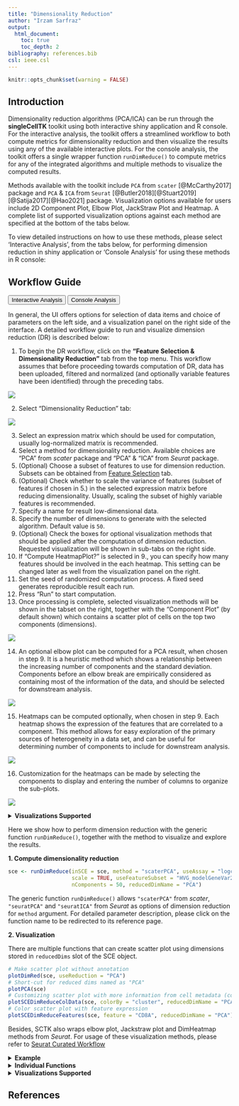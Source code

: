 ```yaml
---
title: "Dimensionality Reduction"
author: "Irzam Sarfraz"
output:
  html_document:
    toc: true
    toc_depth: 2
bibliography: references.bib
csl: ieee.csl
---
```


```r
knitr::opts_chunk$set(warning = FALSE)
```

## Introduction

Dimensionality reduction algorithms (PCA/ICA) can be run through the **singleCellTK** toolkit using both interactive shiny application and R console. For the interactive analysis, the toolkit offers a streamlined workflow to both compute metrics for dimensionality reduction and then visualize the results using any of the available interactive plots. For the console analysis, the toolkit offers a single wrapper function `runDimReduce()` to compute metrics for any of the integrated algorithms and multiple methods to visualize the computed results. 

Methods available with the toolkit include `PCA` from `scater` [@McCarthy2017] package and `PCA` & `ICA` from `Seurat` [@Butler2018][@Stuart2019][@Satija2017][@Hao2021] package. Visualization options available for users include 2D Component Plot, Elbow Plot, JackStraw Plot and Heatmap. A complete list of supported visualization options against each method are specified at the bottom of the tabs below. 

To view detailed instructions on how to use these methods, please select 'Interactive Analysis', from the tabs below, for performing dimension reduction in shiny application or 'Console Analysis' for using these methods in R console: 

````{=html}
<head>
<meta name="viewport" content="width=device-width, initial-scale=1">
</head>
<body>
````

## Workflow Guide

````{=html}
<div class="tab">
  <button class="tablinks" onclick="openTab(event, 'interactive')" id="ia-button">Interactive Analysis</button>
  <button class="tablinks" onclick="openTab(event, 'console')" id="console-button">Console Analysis</button>
</div>

<div id="interactive" class="tabcontent">
````

In general, the UI offers options for selection of data items and choice of parameters on the left side, and a visualization panel on the right side of the interface. A detailed workflow guide to run and visualize dimension reduction (DR) is described below: 

1. To begin the DR workflow, click on the **"Feature Selection & Dimensionality Reduction"** tab from the top menu. This workflow assumes that before proceeding towards computation of DR, data has been uploaded, filtered and normalized (and optionally variable features have been identified) through the preceding tabs.

![](ui_screenshots/dimensionality_reduction/dr_1.PNG)\

2. Select "Dimensionality Reduction" tab:

![](ui_screenshots/dimensionality_reduction/dr_2.png)\

3. Select an expression matrix which should be used for computation, usually log-normalized matrix is recommended. 
4. Select a method for dimensionality reduction. Available choices are "PCA" from *scater* package and "PCA" & "ICA" from *Seurat* package. 
5. (Optional) Choose a subset of features to use for dimension reduction. Subsets can be obtained from [Feature Selection](feature_selection.html) tab.
6. (Optional) Check whether to scale the variance of features (subset of features if chosen in 5.) in the selected expression matrix before reducing dimensionality. Usually, scaling the subset of highly variable features is recommended. 
7. Specify a name for result low-dimensional data. 
8. Specify the number of dimensions to generate with the selected algorithm. Default value is `50`.
9. (Optional) Check the boxes for optional visualization methods that should be applied after the computation of dimension reduction. Requested visualization will be shown in sub-tabs on the right side.
10. If "Compute HeatmapPlot?" is selected in 9., you can specify how many features should be involved in the each heatmap. This setting can be changed later as well from the visualization panel on the right. 
11. Set the seed of randomized computation process. A fixed seed generates reproducible result each run. 
12. Press "Run" to start computation. 
13. Once processing is complete, selected visualization methods will be shown in the tabset on the right, together with the "Component Plot" (by default shown) which contains a scatter plot of cells on the top two components (dimensions).

![](ui_screenshots/dimensionality_reduction/dr_4.png)\

14. An optional elbow plot can be computed for a PCA result, when chosen in step 9. It is a heuristic method which shows a relationship between the increasing number of components and the standard deviation. Components before an elbow break are empirically considered as containing most of the information of the data, and should be selected for downstream analysis. 

![](ui_screenshots/dimensionality_reduction/dr_6.png)\

15. Heatmaps can be computed optionally, when chosen in step 9. Each heatmap shows the expression of the features that are correlated to a component. This method allows for easy exploration of the primary sources of heterogeneity in a data set, and can be useful for determining number of components to include for downstream analysis. 

![](ui_screenshots/dimensionality_reduction/dr_7a.png)

16. Customization for the heatmaps can be made by selecting the components to display and entering the number of columns to organize the sub-plots.

![](ui_screenshots/dimensionality_reduction/dr_7b.png)

````{=html}
<details>
  <summary><b>Visualizations Supported</b></summary>
````

| Method | 2-Dimensional Component Plot | Elbow Plot | JackStraw Plot | Heatmap Plot |
|---|---|---|---|---|
|PCA| yes | yes | yes | yes |
|ICA| yes | no | no |yes|

````{=html}
</details>
</div>
<div id="console" class="tabcontent">
````

Here we show how to perform dimension reduction with the generic function `runDimReduce()`, 
together with the method to visualize and explore the results.  

**1. Compute dimensionality reduction**

```r
sce <- runDimReduce(inSCE = sce, method = "scaterPCA", useAssay = "logcounts", 
                    scale = TRUE, useFeatureSubset = "HVG_modelGeneVar2000", 
                    nComponents = 50, reducedDimName = "PCA")
```

The generic function `runDimReduce()` allows `"scaterPCA"` from *scater*, `"seuratPCA"` and `"seuratICA"` from *Seurat* as options of dimension reduction for `method` argument. For detailed parameter description, please click on the function name to be redirected to its reference page. 

**2. Visualization**

There are multiple functions that can create scatter plot using dimensions stored in `reducedDims` slot of the SCE object. 

```r
# Make scatter plot without annotation
plotDimRed(sce, useReduction = "PCA")
# Short-cut for reduced dims named as "PCA"
plotPCA(sce)
# Customizing scatter plot with more information from cell metadata (colData)
plotSCEDimReduceColData(sce, colorBy = "cluster", reducedDimName = "PCA")
# Color scatter plot with feature expression
plotSCEDimReduceFeatures(sce, feature = "CD8A", reducedDimName = "PCA")
```

Besides, SCTK also wraps elbow plot, Jackstraw plot and DimHeatmap methods from *Seurat*. For usage of these visualization methods, please refer to [Seurat Curated Workflow](seurat_curated_workflow.html)

````{=html}
<details>
  <summary><b>Example</b></summary>
````  
  
```r
library(singleCellTK)
sce <- importExampleData("pbmc3k")
sce <- runNormalization(sce, normalizationMethod = "LogNormalize", useAssay = "counts", outAssayName = "logcounts")
sce <- runFeatureSelection(sce, useAssay = "counts", method = "modelGeneVar")
sce <- setTopHVG(sce, method = "modelGeneVar", hvgNumber = 2000, featureSubsetName = "HVG")
# Run
sce <- runDimReduce(sce, method = "seuratPCA", useAssay = "logcounts", 
                    scale = TRUE, useFeatureSubset = "HVG", reducedDimName = "PCA", nComponents = 50)
# Plot
plotDimRed(sce, "PCA")
```

````{=html}
</details> 
<details>
  <summary><b>Individual Functions</b></summary>
````

While the `runDimReduce()` wrapper function can be used for all dimensionality reduction algorithms including PCA and ICA, and additionally for 2D embeddings like tSNE and UMAP, separate functions are also available for all of the included methods. The following functions can be used for specific methods:
  
Running PCA with *Seurat* method:

```r
# Recommended to find variable features before running runSeuratPCA
# sce <- runSeuratFindHVG(inSCE = sce, useAssay = "seuratScaledData")
sce <- runSeuratPCA(inSCE = sce, useAssay = "seuratNormData", scale = TRUE, reducedDimName = "seuratPCA")
```

Running ICA with Seurat method:

```r
# Recommended to find variable features before running runSeuratICA
# sce <- runSeuratFindHVG(inSCE = sce, useAssay = "seuratScaledData")
sce <- runSeuratICA(inSCE = sce, useAssay = "seuratNormData", scale = TRUE, reducedDimName = "seuratICA")
```

Running PCA with scater method:

```r
# Recommended to find variable features before running scaterPCA
# sce <- runSeuratFindHVG(inSCE = sce, useAssay = "seuratScaledData")
# sce <- setTopHVG(inSCE = sce, hvgNumber = 2000)
sce <- scaterPCA(inSCE = sce, useAssay = "logcounts", 
                 useFeatureSubset = "HVG_vst2000", scale = TRUE,
                 reducedDimName = "scaterPCA")
```

````{=html}
</details>

<details>
  <summary><b>Visualizations Supported</b></summary>
````

| Method | 2-Dimensional Component Plot | Elbow Plot | JackStraw Plot | Heatmap Plot |
|---|---|---|---|---|
|PCA| yes | yes | yes | yes |
|ICA| yes | no | no |yes|

````{=html}
</details>

</div>
<script>
document.getElementById("ia-button").click();
</script>
</body>
````

## References
